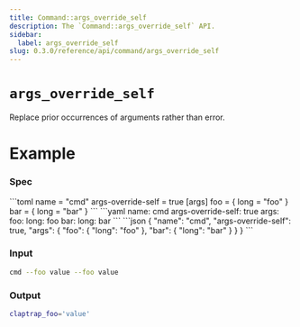 ```yaml
---
title: Command::args_override_self
description: The `Command::args_override_self` API.
sidebar:
  label: args_override_self
slug: 0.3.0/reference/api/command/args_override_self
---
```



# `args_override_self` <LinkButton href="https://docs.rs/clap/latest/clap/struct.Command.html#method.args_override_self" icon="open-book" variant="minimal" />

<Badge text="since 0.1.0" size="small" />

Replace prior occurrences of arguments rather than error.

# Example

### Spec

<Tabs syncKey="format">
  <TabItem label="TOML">
    ```toml
    name = "cmd"
    args-override-self = true
    [args]
    foo = { long = "foo" }
    bar = { long = "bar" }
    ```
  </TabItem>

  <TabItem label="YAML">
    ```yaml
    name: cmd
    args-override-self: true
    args:
      foo:
        long: foo
      bar:
        long: bar
    ```
  </TabItem>

  <TabItem label="JSON">
    ```json
    {
      "name": "cmd",
      "args-override-self": true,
      "args": {
        "foo": {
          "long": "foo"
        },
        "bar": {
          "long": "bar"
        }
      }
    }
    ```
  </TabItem>
</Tabs>

### Input

```bash
cmd --foo value --foo value
```

### Output

```bash
claptrap_foo='value'
```
